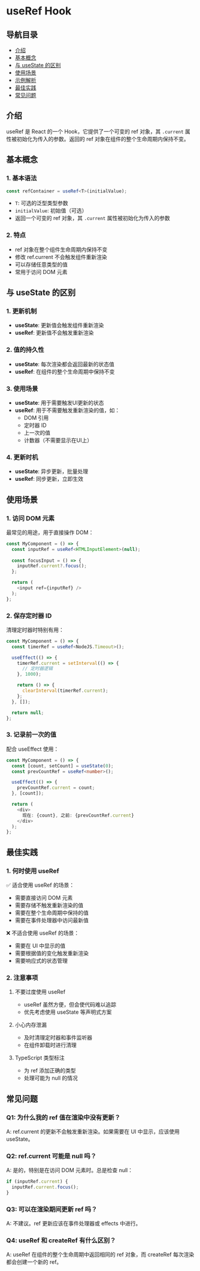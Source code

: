 # useRef Hook

## 导航目录

- [介绍](#介绍)
- [基本概念](#基本概念)
- [与 useState 的区别](#与-usestate-的区别)
- [使用场景](#使用场景)
- [示例解析](#示例解析)
- [最佳实践](#最佳实践)
- [常见问题](#常见问题)

## 介绍

useRef 是 React 的一个 Hook，它提供了一个可变的 ref 对象，其 `.current` 属性被初始化为传入的参数。返回的 ref 对象在组件的整个生命周期内保持不变。

## 基本概念

### 1. 基本语法

```typescript
const refContainer = useRef<T>(initialValue);
```

- `T`: 可选的泛型类型参数
- `initialValue`: 初始值（可选）
- 返回一个可变的 ref 对象，其 `.current` 属性被初始化为传入的参数

### 2. 特点

- ref 对象在整个组件生命周期内保持不变
- 修改 ref.current 不会触发组件重新渲染
- 可以存储任意类型的值
- 常用于访问 DOM 元素

## 与 useState 的区别

### 1. 更新机制
- **useState**: 更新值会触发组件重新渲染
- **useRef**: 更新值不会触发重新渲染

### 2. 值的持久性
- **useState**: 每次渲染都会返回最新的状态值
- **useRef**: 在组件的整个生命周期中保持不变

### 3. 使用场景
- **useState**: 用于需要触发UI更新的状态
- **useRef**: 用于不需要触发重新渲染的值，如：
  - DOM 引用
  - 定时器 ID
  - 上一次的值
  - 计数器（不需要显示在UI上）

### 4. 更新时机
- **useState**: 异步更新，批量处理
- **useRef**: 同步更新，立即生效

## 使用场景

### 1. 访问 DOM 元素
最常见的用途，用于直接操作 DOM：

```typescript
const MyComponent = () => {
  const inputRef = useRef<HTMLInputElement>(null);
  
  const focusInput = () => {
    inputRef.current?.focus();
  };

  return (
    <input ref={inputRef} />
  );
};
```

### 2. 保存定时器 ID
清理定时器时特别有用：

```typescript
const MyComponent = () => {
  const timerRef = useRef<NodeJS.Timeout>();

  useEffect(() => {
    timerRef.current = setInterval(() => {
      // 定时器逻辑
    }, 1000);

    return () => {
      clearInterval(timerRef.current);
    };
  }, []);

  return null;
};
```

### 3. 记录前一次的值
配合 useEffect 使用：

```typescript
const MyComponent = () => {
  const [count, setCount] = useState(0);
  const prevCountRef = useRef<number>();

  useEffect(() => {
    prevCountRef.current = count;
  }, [count]);

  return (
    <div>
      现在: {count}, 之前: {prevCountRef.current}
    </div>
  );
};
```

## 最佳实践

### 1. 何时使用 useRef
✅ 适合使用 useRef 的场景：
- 需要直接访问 DOM 元素
- 需要存储不触发重新渲染的值
- 需要在整个生命周期中保持的值
- 需要在事件处理器中访问最新值

❌ 不适合使用 useRef 的场景：
- 需要在 UI 中显示的值
- 需要根据值的变化触发重新渲染
- 需要响应式的状态管理

### 2. 注意事项
1. 不要过度使用 useRef
   - useRef 虽然方便，但会使代码难以追踪
   - 优先考虑使用 useState 等声明式方案

2. 小心内存泄漏
   - 及时清理定时器和事件监听器
   - 在组件卸载时进行清理

3. TypeScript 类型标注
   - 为 ref 添加正确的类型
   - 处理可能为 null 的情况

## 常见问题

### Q1: 为什么我的 ref 值在渲染中没有更新？
A: ref.current 的更新不会触发重新渲染。如果需要在 UI 中显示，应该使用 useState。

### Q2: ref.current 可能是 null 吗？
A: 是的，特别是在访问 DOM 元素时。总是检查 null：
```typescript
if (inputRef.current) {
  inputRef.current.focus();
}
```

### Q3: 可以在渲染期间更新 ref 吗？
A: 不建议。ref 更新应该在事件处理器或 effects 中进行。

### Q4: useRef 和 createRef 有什么区别？
A: useRef 在组件的整个生命周期中返回相同的 ref 对象，而 createRef 每次渲染都会创建一个新的 ref。

